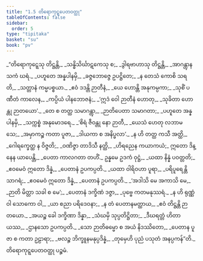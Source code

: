 ```yaml
---
title: "1.5 တိရောကုဋ္ဋပေတဝတ္ထု"
tableOfContents: false
sidebar:
  order: 5
type: "tipitaka"
basket: "su"
book: "pv"
---
```



<DynamicBreadcrumb />

<Division number="14" book="pv" e="ch" v="19" p="129">

<Paragraph number="19" type="verses" book="pv">
_“တိရောကုဋ္ဋေသု တိဋ္ဌန္တိ,_  
_သန္ဓိသိင်္ဃာဋကေသု စ;_  
_ဒွါရဗာဟာသု တိဋ္ဌန္တိ,_  
_အာဂန္တွာန သကံ ဃရံ._  

</Paragraph>

</Division>
<Division number="15" book="pv" e="ch" v="19" p="129">

<Paragraph number="20" type="verses" book="pv">
_ပဟူတေ အန္နပါနမှိ,_  
_ခဇ္ဇဘောဇ္ဇေ ဥပဋ္ဌိတေ;_  
_န တေသံ ကောစိ သရတိ,_  
_သတ္တာနံ ကမ္မပစ္စယာ._  

</Paragraph>

</Division>
<Division number="16" book="pv" e="ch" v="19" p="129">

<Paragraph number="21" type="verses" book="pv">
_ဧဝံ ဒဒန္တိ ဉာတီနံ,_  
_ယေ ဟောန္တိ အနုကမ္ပကာ;_  
_သုစိံ ပဏီတံ ကာလေန,_  
_ကပ္ပိယံ ပါနဘောဇနံ;_  
_‘ဣဒံ ဝေါ ဉာတီနံ ဟောတု,_  
_သုခိတာ ဟောန္တု ဉာတယော’._  

</Paragraph>

</Division>
<Division number="17" book="pv" e="ch" v="19" p="129">

<Paragraph number="22" type="verses" book="pv">
_တေ စ တတ္ထ သမာဂန္တွာ,_  
_ဉာတိပေတာ သမာဂတာ;_  
_ပဟူတေ အန္နပါနမှိ,_  
_သက္ကစ္စံ အနုမောဒရေ._  

</Paragraph>

</Division>
<Division number="18" book="pv" e="ch" v="19" p="129">

<Paragraph number="23" type="verses" book="pv">
_‘စိရံ ဇီဝန္တု နော ဉာတီ,_  
_ယေသံ ဟေတု လဘာမသေ;_  
_အမှာကဉ္စ ကတာ ပူဇာ,_  
_ဒါယကာ စ အနိပ္ဖလာ’._  

</Paragraph>

</Division>
<Division number="19" book="pv" e="ch" v="19" p="129">

<Paragraph number="24" type="verses" book="pv">
_န ဟိ တတ္ထ ကသီ အတ္ထိ,_  
_ဂေါရက္ခေတ္ထ န ဝိဇ္ဇတိ;_  
_ဝဏိဇ္ဇာ တာဒိသီ နတ္ထိ,_  
_ဟိရညေန ကယာကယံ;_  
ဣတော ဒိန္နေန ယာပေန္တိ,_  
_ပေတာ ကာလဂတာ တဟိံ._  

</Paragraph>

</Division>
<Division number="20" book="pv" e="ch" v="19" p="129">

<Paragraph number="25" type="verses" book="pv">
ဥန္နမေ ဥဒကံ ဝုဋ္ဌံ,_  
_ယထာ နိန္နံ ပဝတ္တတိ;_  
_ဧဝမေဝံ ဣတော ဒိန္နံ,_  
_ပေတာနံ ဥပကပ္ပတိ._  

</Paragraph>

</Division>
<Division number="21" book="pv" e="ch" v="19" p="129">

<Paragraph number="26" type="verses" book="pv">
_ယထာ ဝါရိဝဟာ ပူရာ,_  
_ပရိပူရေန္တိ သာဂရံ;_  
_ဧဝမေဝံ ဣတော ဒိန္နံ,_  
_ပေတာနံ ဥပကပ္ပတိ._  

</Paragraph>

</Division>
<Division number="22" book="pv" e="ch" v="19" p="130">

<Paragraph number="27" type="verses" book="pv">
_‘အဒါသိ မေ အကာသိ မေ,_  
_ဉာတိ မိတ္တာ သခါ စ မေ’;_  
_ပေတာနံ ဒက္ခိဏံ ဒဇ္ဇာ,_  
_ပုဗ္ဗေ ကတမနုဿရံ._  

</Paragraph>

</Division>
<Division number="23" book="pv" e="ch" v="19" p="130">

<Paragraph number="28" type="verses" book="pv">
_န ဟိ ရုဏ္ဏံ ဝါ သောကော ဝါ,_  
_ယာ စညာ ပရိဒေဝနာ;_  
_န တံ ပေတာနမတ္ထာယ,_  
_ဧဝံ တိဋ္ဌန္တိ ဉာတယော._  

</Paragraph>

</Division>
<Division number="24" book="pv" e="ch" v="19" p="130">

<Paragraph number="29" type="verses" book="pv">
_အယဉ္စ ခေါ ဒက္ခိဏာ ဒိန္နာ,_  
_သံဃမှိ သုပ္ပတိဋ္ဌိတာ;_  
_ဒီဃရတ္တံ ဟိတာယဿ,_  
_ဌာနသော ဥပကပ္ပတိ._  

</Paragraph>

</Division>
<Division number="25" book="pv" e="ch" v="19" p="130">

<Paragraph number="30" type="verses" book="pv">
_သော ဉာတိဓမ္မော စ အယံ နိဒဿိတော,_  
_ပေတာန ပူဇာ စ ကတာ ဥဠာရာ;_  
_ဗလဉ္စ ဘိက္ခူနမနုပ္ပဒိန္နံ,_  
_တုမှေဟိ ပုညံ ပသုတံ အနပ္ပကန်”တိ._  


</Paragraph>
</Division>

<Paragraph number="31" type="center" book="pv">
တိရောကုဋ္ဋပေတဝတ္ထု ပဉ္စမံ.
</Paragraph>